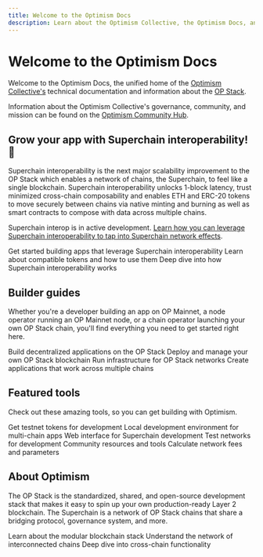 ```yaml
---
title: Welcome to the Optimism Docs
description: Learn about the Optimism Collective, the Optimism Docs, and how to get started building with Optimism.
---
```


# Welcome to the Optimism Docs

Welcome to the Optimism Docs, the unified home of the [Optimism Collective's](https://community.optimism.io/docs/governance/?utm_source=op-docs&utm_medium=docs) technical documentation and information about the [OP Stack](/stack/getting-started).

Information about the Optimism Collective's governance, community, and mission can be found on the [Optimism Community Hub](https://community.optimism.io/docs/governance/?utm_source=op-docs&utm_medium=docs).

## Grow your app with Superchain interoperability! 🌟

Superchain interoperability is the next major scalability improvement to the OP Stack which enables a network of chains, the Superchain, to feel like a single blockchain. Superchain interoperability unlocks 1-block latency, trust minimized cross-chain composability and enables ETH and ERC-20 tokens to move securely between chains via native minting and burning as well as smart contracts to compose with data across multiple chains.

Superchain interop is in active development. [Learn how you can leverage Superchain interoperability to tap into Superchain network effects](/interop/explainer).

<CardGroup cols={3}>
  <Card title="Build Superchain apps" href="/interop/explainer" icon="rocket">
    Get started building apps that leverage Superchain interoperability
  </Card>
  <Card title="SuperchainERC20 starter kit" href="/interop/compatible-tokens" icon="coins">
    Learn about compatible tokens and how to use them
  </Card>
  <Card title="Superchain Interoperability explainer" href="/interop/explainer" icon="link">
    Deep dive into how Superchain interoperability works
  </Card>
</CardGroup>

## Builder guides

Whether you're a developer building an app on OP Mainnet, a node operator running an OP Mainnet node, or a chain operator launching your own OP Stack chain, you'll find everything you need to get started right here.

<CardGroup cols={2}>
  <Card title="App developers" href="/app-developers/building-apps" icon="terminal">
    Build decentralized applications on the OP Stack
  </Card>
  <Card title="Chain operators" href="/operators/chain-operators" icon="server">
    Deploy and manage your own OP Stack blockchain
  </Card>
  <Card title="Node operators" href="/operators/node-operators" icon="computer">
    Run infrastructure for OP Stack networks
  </Card>
  <Card title="Build multi-chain dApps" href="/interop/explainer" icon="network-wired">
    Create applications that work across multiple chains
  </Card>
</CardGroup>

## Featured tools

Check out these amazing tools, so you can get building with Optimism.

<CardGroup cols={3}>
  <Card title="Superchain faucet" href="https://console.optimism.io/faucet?utm_source=op-docs&utm_medium=docs" icon="faucet">
    Get testnet tokens for development
  </Card>
  <Card title="Supersim" href="/app-developers/tools/supersim" icon="play">
    Local development environment for multi-chain apps
  </Card>
  <Card title="Superchain Dev Console" href="https://console.optimism.io/?utm_source=op-docs&utm_medium=docs" icon="browser">
    Web interface for Superchain development
  </Card>
  <Card title="OP Stack Devnets" href="https://devnets.optimism.io/?utm_source=op-docs&utm_medium=docs" icon="globe">
    Test networks for development
  </Card>
  <Card title="Superchain Ecosystem repo" href="/app-developers/tools/build/ecosystem-overview" icon="github">
    Community resources and tools
  </Card>
  <Card title="Fee parameter calculator" href="/operators/chain-operators/tools/fee-calculator" icon="calculator">
    Calculate network fees and parameters
  </Card>
</CardGroup>

## About Optimism

The OP Stack is the standardized, shared, and open-source development stack that makes it easy to spin up your own production-ready Layer 2 blockchain. The Superchain is a network of OP Stack chains that share a bridging protocol, governance system, and more.

<CardGroup cols={3}>
  <Card title="About the OP Stack" href="/stack/components" icon="stack-2">
    Learn about the modular blockchain stack
  </Card>
  <Card title="About the Superchain" href="/superchain/addresses" icon="star">
    Understand the network of interconnected chains
  </Card>
  <Card title="About Interop" href="/interop/explainer" icon="link">
    Deep dive into cross-chain functionality
  </Card>
</CardGroup> 